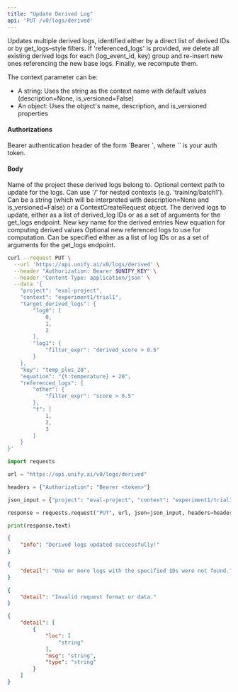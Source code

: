 ```yaml
---
title: "Update Derived Log"
api: 'PUT /v0/logs/derived'
---
```

Updates multiple derived logs, identified either by a direct list of derived IDs or by
get_logs–style filters. If 'referenced_logs' is provided, we delete all existing
derived logs for each (log_event_id, key) group and re-insert new ones referencing
the new base logs. Finally, we recompute them.

The context parameter can be:
- A string: Uses the string as the context name with default values (description=None, is_versioned=False)
- An object: Uses the object's name, description, and is_versioned properties

#### Authorizations

<ParamField header="Authorization" type="string" required="true">
  Bearer authentication header of the form `Bearer <token>`, where `<token>` is your auth token.
</ParamField>

#### Body

<ParamField body="project" type="string" required="true">
Name of the project these derived logs belong to.
</ParamField>

<ParamField body="context" type="any | string | null" >
Optional context path to update for the logs. Can use '/' for nested contexts (e.g. 'training/batch1'). Can be a string (which will be interpreted with description=None and is_versioned=False) or a ContextCreateRequest object.
</ParamField>

<ParamField body="target_derived_logs" type="array | object" required="true">
The derived logs to update, either as a list of derived_log IDs or as a set of arguments for the get_logs endpoint.
</ParamField>

<ParamField body="key" type="string | null" >
New key name for the derived entries
</ParamField>

<ParamField body="equation" type="string | null" >
New equation for computing derived values
</ParamField>

<ParamField body="referenced_logs" type="object | null" >
Optional new referenced logs to use for computation. Can be specified either as a list of log IDs or as a set of arguments for the get_logs endpoint.
</ParamField>

<RequestExample>

```bash cURL
curl --request PUT \
  --url 'https://api.unify.ai/v0/logs/derived' \
  --header "Authorization: Bearer $UNIFY_KEY" \
  --header 'Content-Type: application/json' \
  --data '{
    "project": "eval-project",
    "context": "experiment1/trial1",
    "target_derived_logs": {
        "log0": [
            0,
            1,
            2
        ],
        "log1": {
            "filter_expr": "derived_score > 0.5"
        }
    },
    "key": "temp_plus_20",
    "equation": "{t:temperature} + 20",
    "referenced_logs": {
        "other": {
            "filter_expr": "score > 0.5"
        },
        "t": [
            1,
            2,
            3
        ]
    }
}'
```

```python Python
import requests

url = "https://api.unify.ai/v0/logs/derived"

headers = {"Authorization": "Bearer <token>"}

json_input = {"project": "eval-project", "context": "experiment1/trial1", "target_derived_logs": {"log0": [0, 1, 2], "log1": {"filter_expr": "derived_score > 0.5"}}, "key": "temp_plus_20", "equation": "{t:temperature} + 20", "referenced_logs": {"other": {"filter_expr": "score > 0.5"}, "t": [1, 2, 3]}}

response = requests.request("PUT", url, json=json_input, headers=headers)

print(response.text)
```

</RequestExample>
<ResponseExample>

```json 200
{
    "info": "Derived logs updated successfully!"
}
```

```json 404
{
    "detail": "One or more logs with the specified IDs were not found."
}
```

```json 400
{
    "detail": "Invalid request format or data."
}
```

```json 422
{
    "detail": [
        {
            "loc": [
                "string"
            ],
            "msg": "string",
            "type": "string"
        }
    ]
}
```

</ResponseExample>
